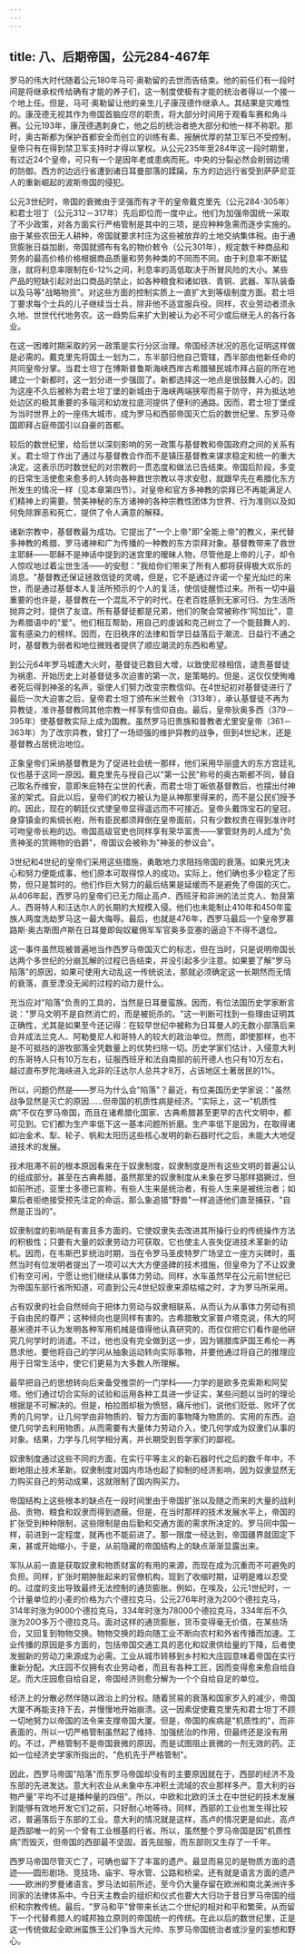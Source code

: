 ```yaml
---
---
---
```

title: 八、后期帝国，公元284-467年
---



罗马的伟大时代随着公元180年马可·奥勒留的去世而告结束。他的前任们有一段时间是将继承权传给确有才能的养子们，这一制度使极有才能的统治者得以一个接一个地上任。但是，马可·奥勒留让他的亲生儿子康茂德作继承人。其结果是灾难性的。康茂德无视其作为帝国首脑应尽的职责，将大部分时间用于观看车赛和角斗赛。公元193年，康茂德遇刺身亡，他之后的统治者绝大部分和他一样不称职。那时，奥古斯都为保护首都安全而创立的训练有素、报酬优厚的禁卫军已不受控制，皇帝只有在得到禁卫军支持时才得以掌权。从公元235年至284年这一段时期里，有过近24个皇帝，可只有一个是因年老或患病而死。中央的分裂必然会削弱边境的防御。西方的边远行省遭到诸日耳曼部落的蹂躏，东方的边远行省受到萨萨尼亚人的重新崛起的波斯帝国的侵犯。

公元3世纪时，帝国的衰微由于坚强而有才干的皇帝戴克里先（公元284-305年）和君士坦丁（公元312－317年）先后即位而一度中止。他们为加强帝国统一采取了不少政策，对各方面实行严格管制是其中的三项，是应种种急需而逐步实施的。由于某些农田无人耕种，帝国就要求村庄为这些被放弃的土地交纳集体税。由于通货膨胀日益加剧，帝国就颁布有名的物价敕令（公元301年），规定数千种商品和劳务的最高价格价格根据商品质量和劳务种类的不同而不同。由于利息率不断猛涨，就将利息率限制在6-12%之间，利息率的高低取决于所冒风险的大小。某些产品的短缺引起对出口商品的禁止，如各种粮食和诸如铁、青铜、武器、军队装备以及马等"战略物资"。对这些方面的控制实质上一直扩大到等级制度方面。君士坦丁要求每个士兵的儿子继续当士兵，除非他不适宜服兵役。同样，农业劳动者须永久地、世世代代地务农。这一趋势后来扩大到被认为必不可少或后继无人的各行各业。

在这一困难时期采取的另一政策是实行分区治理。帝国经济状况的恶化证明这样做是必需的。戴克里先将国土一划为二，东半部归他自己管辖，西半部由他新任命的共同皇帝分掌。当君士坦丁在博斯普鲁斯海峡西岸古希腊殖民城市拜占庭的所在地建立一个新都时，这一划分进一步强固了。新都选择这一地点是很鼓舞人心的，因为这座不久后被称为君士坦丁堡的新城由于海峡两端狭窄而易于防守，并为抵达地处边区的极其重要的多瑙河和幼发拉底河提供了便利的通路。因而，君士坦丁堡成为当时世界上的一座伟大城市，成为罗马和西部帝国灭亡后的数世纪里、东罗马帝国即拜占庭帝国引以自豪的首都。

较后的数世纪里，给后世以深刻影响的另一政策与基督教和帝国政府之间的关系有关。君士坦丁作出了通过与基督教合作而不是镇压基督教来谋求稳定和统一的重大决定。这表示历时数世纪的对宗教的一贯态度和做法已告结束。帝国后阶段，多变的日常生活使愈来愈多的人转向各种救世宗教以寻求安慰，就跟早先在希腊化东方所发生的情况一样（见本章第四节）。对皇帝和官方多神教的崇拜已不再能满足人们精神上的需要。赞美神秘的东方诸神的各种宗教性团体为世界、行为准则以及如何免除罪恶和死亡，提供了令人满意的解释。

诸新宗教中，基督教最为成功。它提出了"一个上帝"即"全能上帝"的教义，来代替多神教的希腊、罗马诸神和广为传播的一种教的东方崇拜对象。基督教带来了救世主耶稣——耶稣不是神话中提到的迷宫里的暧昧人物，尽管他是上帝的儿子，却令人惊叹地过着尘世生活——的安慰："我给你们带来了所有人都将获得极大欢乐的消息。"基督教还保证拯救信徒的灵魂，但是，它不是通过许诺一个星光灿烂的来世，而是通过基督本人复活所预示的个人的复活，使信徒醒悟过来。所有一切中最重要的也许是，基督教在一个混乱不宁的时代，在老百姓感到无家可归、为生活所抛弃之时，提供了友谊。所有基督徒都是兄弟，他们的聚会常被称作'阿加比"，意为希腊语中的"爱"。他们相互帮助，用自己的虔诚和克己树立了一个能鼓舞人的、富有感染力的榜样。因而，在旧秩序的法律和哲学日益落后于潮流、日益行不通之时，基督教为弱者和地位微贱者提供了顺应潮流的东西和希望。

到公元64年罗马城遭大火时，基督徒已数目大增，以致使尼禄相信，谴责基督徒为祸患、开始历史上对基督徒多次迫害的第一次，是策略的。但是，这仅仅使殉难者死后得到神圣的名声，驱使人们努力改变宗教信仰。在4世纪初对基督徒进行了最后一次大迫害之后，皇帝君士坦丁颁布米兰敕令（313年），承认基督徒不再为异教徒，准许基督教同其他宗教一样享有信仰自由。最后，皇帝狄奥多西（379－395年）使基督教实际上成为国教。虽然罗马旧贵族和普教者尤里安皇帝（361－363年）为了改宗异教，曾打了一场顽强的维护异教的战争，但到4世纪末，还是基督教占居统治地位。

正象皇帝们采纳基督教是为了促进社会统一那样，他们采用华丽盛大的东方宫廷礼仪也基于这同一原因。戴克里先与授自己以"第一公民"称号的奥古斯都不同，替自己取名乔维安，意即朱庇特在尘世的代表，而君士坦丁皈依基督教后，也摆出付神圣的架式。自此以后，皇帝们的权力被认为是从神那里得来的，而不是公民们授予的。因此，现在的朝廷仪式使皇帝显得遥远而不可接近。皇帝头戴饰宝石的皇冠，身穿镇金的紫绸长袍，所有臣民都须拜倒在皇帝面前，只有少数权贵在得到准许时可吻皇帝长袍的边。帝国高级官吏也同样享有荣华富贵——掌管财务的人成为"负责神圣的赏赐物的伯爵"，帝国议会被称为"神圣的参议会"。

3世纪和4世纪的皇帝们采用这些措施，勇敢地力求阻挡帝国的衰落。如果光凭决心和努力便能成事，他们原本可取得惊人的成功。实际上，他们确也多少稳定了形势，但只是暂时的。他们作巨大努力的最后结果是延缓而不是避免了帝国的灭亡。从406年起，西罗马的皇帝们已无力阻止高卢、西班牙和非洲的法兰克人、勃艮第人、西哥特人和汪达尔人的长期的大规模入侵。他们也未能制止410年和450年蛮族人两度洗劫罗马这一最大侮辱。最后，也就是476年，西罗马最后一个皇帝罗慕路斯·奥古斯图卢斯在日耳曼即匈奴雇佣军军官奥多亚塞的逼迫下不得不退位。

这一事件虽然现被普遍地当作西罗马帝国灭亡的标志，但在当时，只是说明帝国长达两个多世纪的分崩瓦解的过程已告结束，并没引起多少注意。如果要了解"罗马陷落"的原因，如果可使用大动乱这一传统说法，那就必须确定这一长期然而无情的衰落，直至湮没无闻的过程的动力是什么。

充当应对"陷落"负责的工具的，当然是日耳曼蛮族。因而，有位法国历史学家断言说："罗马文明不是自然消亡的，而是被扼杀的。"这一判断可找到一些理由证明其正确性，尤其是如果至今还记得：在较早世纪中被称为日耳曼人的无数小部落后来合并成法兰克人、阿勒曼尼人和哥特人的较大的政治单位。然而，即使那样，也不是不可抵挡的游牧部落全凭数量上的优势扫除一切。历史学家们估计，入侵意大利的东哥特人只有10万左右，征服西班牙和法自南部的前开德人也只有10万左右，越过直布罗陀海峡进入北非的汪达尔人总共才8万，占该地区土著居民的1%。

所以，问题仍然是——罗马为什么会"陷落"？最近，有位美国历史学家说："虽然战争显然是灭亡的原因……但帝国的机质性病是经济。"实际上，这一"机质性病"不仅在罗马帝国，而且在诸希腊化国家、古典希腊甚至更早的古代文明中，都可见到。它们都为生产率低下这一基本问题所折磨。生产率低下是因为，在取得诸如冶金术、犁、轮子、帆和太阳历这些核心发明的新石器时代之后，未能大大地促进技术的发展。

技术阻滞不前的根本原因看来在于奴隶制度，奴隶制度是所有这些文明的普遍公认的组成部分。甚至在古典希腊，虽然那里的奴隶制度从未象在罗马那样猖獗过，但如前所述，亚里士多德已宣称，有些人生来是统治者，有些人生来是被统治者；如果后者拒绝接受预先注定的命运，那么象追猎"野兽"一样追逐他们直至捕获，"自然是正当的"。

奴隶制度的影响是有害且多方面的。它使奴隶失去改进其所操行业的传统操作方法的积极性；只要有大量的奴隶劳动力可获取，它也使主人丧失促进技术革新的动机。因而，在韦斯巴芗统治时期，当在令罗马圣皮特罗广场坚立一座方尖碑时，虽然当时有位发明者提出了一项可以大大方便竖碑的技术措施，但皇帝为了不让奴隶们有空可闲，宁愿让他们继续从事体力劳动。同样，水车虽然早在公元前1世纪已为帝国东部行省所知道，可直到公元4世纪奴隶来源枯缩之时，才为罗马所采用。

占有奴隶的社会自然倾向于把体力劳动与奴隶相联系，从而认为从事体力劳动有损于自由民的尊严；这种倾向也是同样有害的。古希腊散文家普卢塔克说，伟大的阿基米德并不认为发明各种军用机械是值得他认真研究的，而仅仅把它们看作是他研究几何学时的消遣。不过，他也没有完全做到这一步，因为锡腊库萨国王希伦一再恳求他，要他将自己的学问从抽象运动转向实际事物，并要他通过将自己的推理应用于日常生活中，使它们更易为大多数人所理解。

最早把自己的思想转向后来备受推崇的一门学科——力学的是欧多克索斯和阿契塔。他们通过切合实际的试验和运用各种工具进一步证实，某些问题以当时的理论根据是不可解决的。但是，柏拉图却极为愤怒，痛斥他们，说他们贬低、败坏了优秀的几何学，让几何学由非物质的、智力方面的事物降为物质的、实用的东西，迫使几何学去利用物质，从而需要有大量体力劳动介入，使几何学成为奴隶们从事的对象。结果，力学与几何学相分离，并长期受到哲学家们的鄙视。

奴隶制度通过这些不同的方面，在实行平等主义的新石器时代之后的数千年中，不断地阻止技术革新。奴隶制度对国内市场也起了抑制的经济影响，因为奴隶显然无力购买自己的劳动成果，这就限制了国内购买力。

帝国结构上这些根本的缺点在一段时间里由于帝国扩张以及随之而来的大量的战利品、贡物、粮食和奴隶而得到遮蔽。但是，在当时那样的技术发展水平上，帝国的扩张受到种种限制，这些限制是由后勤和交通方面的需求所决定的。罗马同中国一样，前进到一定程度，就再也不能前进了。那一限度一经达到，帝国疆界就固定下来，甚或开始缩小，于是，从前隐藏的帝国结构上的缺点渐渐显露出来。

军队从前一直是获取奴隶和物质财富的有用的来源，而现在成为沉重而不可避免的负担。同样，扩张时期肿胀起来的官僚机构，现到了收缩时期，证明是难以忍受的。过度的支出导致最终无法控制的通货膨胀。例如，在埃及，公元1世纪时，一个计量单位的小麦的价格为六个德拉克马，公元276年时涨为200个德拉克马，314年时涨为9000个德拉克马，334年时涨为78000个德拉克马，334年后不久涨为20O多万个德拉克马。面对这样的通货膨胀，货币变得毫无价值，在某些场合，又回复到物物交换。物物交换的趋向随工业不断向农村和外省传播而加速。工业传播的原因是多方面的，包括帝国交通工具的恶化和奴隶供给量的下降，后者使发掘新的劳动刀来源成为必需。工业从城市转移到乡村和大庄园意味着帝国在实行重新分配。大庄园不仅拥有农业劳动者，而且有各种工匠，因而变得愈来愈自给自足。而大庄园愈自给自足，帝国经济则愈分解为一个个自给自足的单位。

经济上的分散必然伴随以政治上的分权。随着贸易的衰落和国家岁入的减少，帝国大厦不再能支持下去，并慢慢地开始崩溃。这一因素促使戴克里先和君士坦丁不顾一切地努力以帝国的法令来支撑帝国大厦。但是，帝国的疾病是"机质性的"，而非表面的，所以一切严格管制虽然起了维持、加强统治的作用，但最终还是没有用的。不过，严格管制不是帝国衰微的原因，而是试图阻止衰微的一剂无效的药。正如一位经济史学家所指出的，"危机先于严格管制"。

因此，西罗马帝国"陷落"而东罗马帝国却没有的主要原因就在于，西部的经济不及东部的先进发达。意大利农业从未象中东冲积土流域的农业那样多产。意大利的谷物产量"平均不过是播种量的四倍"。所以，中欧和北欧的沃土在中世纪的技术发展到能够有效地开发它们之前，只好耐心地等待。同样，西部的工业也发生得比较迟，普遍落后于东部的工业。意大利的情况就是这样，高卢的情况更是如此，高卢是西部唯一的另一个曾有工业根基的行省。所以，虽然整个罗马帝国是因"机质性病"而毁灭，但帝国的西部最不坚固，首先屈服，而东部则又生存了一千年。

西罗马帝国尽管灭亡了，可确也留下了丰富的遗产。最显而易见的是物质方面的遗迹——圆形剧场、竞技场、庙宇、导水管、公路和桥梁。还有就是语言方面的遗产——欧洲的罗曼诸语言。罗马法如前所述，至今仍大量存留在欧洲和南北美洲许多同家的法律体系中。今日天主教会的组织和仪式也要大大归功于昔日罗马帝国的组织和宗教传统。最后，"罗马和平"曾带来长达二个世纪的相对和平和繁荣，从而留下一个代替希腊人的城邦独立原则的帝国统一的传统。在此以后的数世纪里，正是这一传统做起全欧洲蛮族王公们争当大元帅、东罗马帝国统治者或沙皇的妄想和野心。